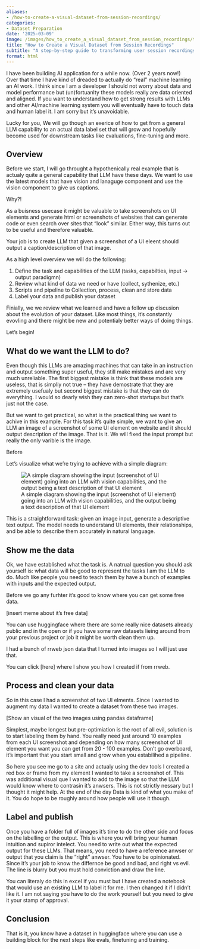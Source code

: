 ```yaml
---
aliases:
- /how-to-create-a-visual-dataset-from-session-recordings/
categories:
- Dataset Preparation
date: '2025-03-09'
image: /images/how_to_create_a_visual_dataset_from_session_recordings/thumbnail.jpg
title: "How to Create a Visual Dataset from Session Recordings"
subtitle: "A step-by-step guide to transforming user session recordings into valuable training data for vision models"
format: html
---
```


I have been building AI application for a while now. (Over 2 years now!) Over that time I have kind of dreaded to actually do "real" machine learning an AI work. I think since I am a developer I should not worry about data and model performance but (un)fortuanlty these models really are data oriented and aligned. If you want to understand how to get strong results with LLMs and other AI/machine learning system you will eventually have to touch data and human label it. I am sorry but it's unavoidable. 

Lucky for you, We will go though an exerice of how to get from a general LLM capability to an actual data label set that will grow and hopefully become used for downstream tasks like evaluations, fine-tuning and more.



## Overview

Before we start, I will go throught a hypothenically real example that is actualy quite a general capability that LLM have these days. We want to use the latest models that have vision and lanaguge component and use the vision component to give us captions. 

Why?!

As a buisness usecase it might be valuable to take screenshots on UI elements and generate html or screenshots of websites that can generate code or even search over sites that "look" similar. Either way, this turns out to be useful and therefore valuable. 

Your job is to create LLM that given a screenshot of a UI eleent should output a caption/description of that image.

As a high level overview we will do the following:


1. Define the task and capabilities of the LLM (tasks, capabilties, input -> output paradigmn)
2. Review what kind of data we need or have (collect, sythenize, etc.)
3. Scripts and pipeline to Collection, process, clean and store data
4. Label your data and publish your dataset

Finially, we we review what we learned and have a follow up discusion about the evolution of your dataset. Like most things, it's constantly evovling and there might be new and potentialy better ways of doing things.


Let's begin!


## What do we want the LLM to do?

Even though this LLMs are amazing machines that can take in an instruction and output something super useful, they still make mistakes and are very much unreliable. The first biggest mistake is think that these models are useless, that is simpliy not true -- they have demostrate that they are extremely usefualy but second biggest mistake is that they can do everything. I would so dearly wish they can zero-shot startups but that's just not the case. 

But we want to get practical, so what is the practical thing we want to achive in this example. For this task it's quite simple, we want to give an LLM an image of a screenshot of some UI element on website and it should output description of the image. That is it. We will fixed the input prompt but really the only varible is the image.

Before

Let's visualize what we're trying to achieve with a simple diagram:

![A simple diagram showing the input (screenshot of UI element) going into an LLM with vision capabilities, and the output being a text description of that UI element](/images/how_to_create_a_visual_dataset_from_session_recordings/simple-llm-diagram.png)

This is a straightforward task: given an image input, generate a descriptive text output. The model needs to understand UI elements, their relationships, and be able to describe them accurately in natural language.

## Show me the data

Ok, we have established what the task is. A natrual question you should ask yourself is: what data will be good to represent the tasks I am the LLM to do. Much like people you need to teach them by have a bunch of examples with inputs and the expected output.

Before we go any furhter it's good to know where you can get some free data. 

[insert meme about it's free data]

You can use huggingface where there are some really nice datasets already public and in the open or if you have some raw datasets lieing around from your previous project or job it might be worth clean them up.

I had a bunch of rrweb json data that I turned into images so I will just use that.

You can click [here] where I show you how I created if from rrweb.


## Process and clean your data

So in this case I had a screenshot of two UI elments. Since I wanted to augment my data I wanted to create a dataset from these two images.

[Show an visual of the two images using pandas dataframe]

Simplest, maybe longest but pre-optimiation is the root of all evil, solution is to start labeling them by hand. You really need just around 10 examples from each UI screenshot and depending on how many screenshot of UI element you want you can get from 20 - 100 examples. Don't go overboard, it's important that you start small and grow when you estabilihed a pipeline.


So here you see me go to a site and actualy using the dev tools I created a red box or frame from my element I wanted to take a screenshot of. This was additional visual que I wanted to add to the image so that the LLM would know where to contrasin it's anwsers. This is not strictly nessary but I thought it might help. At the end of the day Data is kind of what you make of it. You do hope to be roughly around how people will use it though.


## Label and publish

Once you have a folder full of images it's time to do the other side  and focus on the labelling or the output. This is where you will bring your human intuition and supiror intelect. You need to write out what the expected output for these LLMs. That means, you need to have a reference anwser or output that you claim is the "right" anwser. You have to be opinionated. Since it's your job to know the differnce be good and bad, and right vs evil. The line is blurry but you must hold conviction and draw the line.


You can literaly do this in excel if you must but I have created a notebook that would use an existing LLM to label it for me. I then changed it if I didn't like it. I am not saying you have to do the work yourself but you need to give it your stamp of approval.


## Conclusion

That is it, you know have a dataset in huggingface where you can use a building block for the next steps like evals, finetuning and training.
